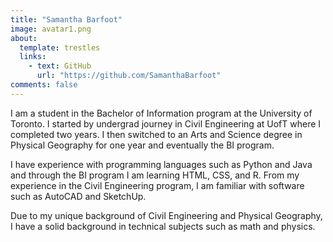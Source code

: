 ```yaml
---
title: "Samantha Barfoot"
image: avatar1.png
about: 
  template: trestles
  links: 
    - text: GitHub
      url: "https://github.com/SamanthaBarfoot"
comments: false
---
```


I am a student in the Bachelor of Information program at the University of Toronto. I started by undergrad journey in Civil Engineering at UofT where I completed two years. I then switched to an Arts and Science degree in Physical Geography for one year and eventually the BI program.

I have experience with programming languages such as Python and Java and through the BI program I am learning HTML, CSS, and R. From my experience in the Civil Engineering program, I am familiar with software such as AutoCAD and SketchUp.

Due to my unique background of Civil Engineering and Physical Geography, I have a solid background in technical subjects such as math and physics.

